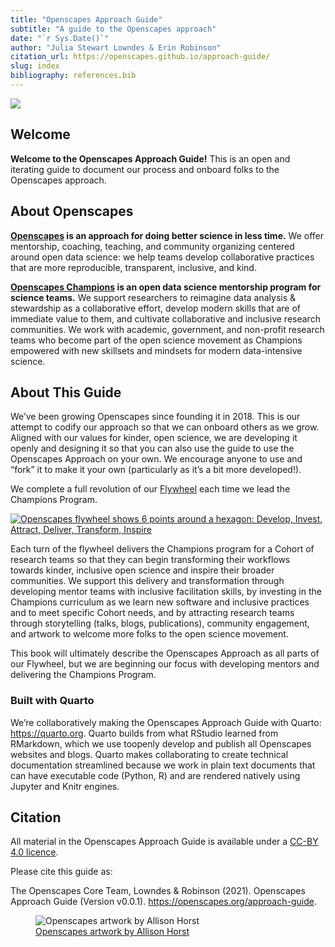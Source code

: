 ```yaml
---
title: "Openscapes Approach Guide"
subtitle: "A guide to the Openscapes approach" 
date: "`r Sys.Date()`"
author: "Julia Stewart Lowndes & Erin Robinson"
citation_url: https://openscapes.github.io/approach-guide/
slug: index
bibliography: references.bib
---
```


![](images/horst-openscapes-mentors.jpg)

## Welcome

**Welcome to the Openscapes Approach Guide!** This is an open and iterating guide to document our process and onboard folks to the Openscapes approach. 

## About Openscapes

**[Openscapes](https://openscapes.org) is an approach for doing better science in less time.** We offer mentorship, coaching, teaching, and community organizing centered around open data science: we help teams develop collaborative practices that are more reproducible, transparent, inclusive, and kind. 

**[Openscapes Champions](https://openscapes.org/champions) is an open data science mentorship program for science teams.** We support researchers to reimagine data analysis & stewardship as a collaborative effort, develop modern skills that are of immediate value to them, and cultivate collaborative and inclusive research communities. We work with academic, government, and non-profit research teams who become part of the open science movement as Champions empowered with new skillsets and mindsets for modern data-intensive science. 

## About This Guide

We've been growing Openscapes since founding it in 2018. This is our attempt to codify our approach so that we can onboard others as we grow. Aligned with our values for kinder, open science, we are developing it openly and designing it so that you can also use the guide to use the Openscapes Approach on your own. We encourage anyone to use and "fork" it to make it your own (particularly as it's a bit more developed!). 

We complete a full revolution of our [Flywheel](https://www.jimcollins.com/concepts/the-flywheel.html) each time we lead the Champions Program. 

[![Openscapes flywheel shows 6 points around a hexagon: Develop, Invest, Attract, Deliver, Transform, Inspire](images/openscapes-flywheel.png){fig.alt="Openscapes flywheel shows 6 points around a hexagon: Develop, Invest, Attract, Deliver, Transform, Inspire"}](https://openscapes.org)


Each turn of the flywheel delivers the Champions program for a Cohort of research teams so that they can begin transforming their workflows towards kinder, inclusive open science and inspire their broader communities. We support this delivery and transformation through developing mentor teams with inclusive facilitation skills, by investing in the Champions curriculum as we learn new software and inclusive practices and to meet specific Cohort needs, and by attracting research teams through storytelling (talks, blogs, publications), community engagement, and artwork to welcome more folks to the open science movement. 

This book will ultimately describe the Openscapes Approach as all parts of our Flywheel, but we are beginning our focus with developing mentors and delivering the Champions Program. 


### Built with Quarto

We're collaboratively making the Openscapes Approach Guide with Quarto: <https://quarto.org>. Quarto builds from what RStudio learned from RMarkdown, which we use toopenly develop and publish all Openscapes websites and blogs. Quarto makes collaborating to create technical documentation streamlined because we work in plain text documents that can have executable code (Python, R) and are rendered natively using Jupyter and Knitr engines.

## Citation 

All material in the Openscapes Approach Guide is available under a [CC-BY 4.0 licence](https://github.com/Openscapes/approach-guide/blob/main/LICENSE.md).

Please cite this guide as: 

The Openscapes Core Team, Lowndes & Robinson (2021). Openscapes Approach Guide (Version v0.0.1). <https://openscapes.org/approach-guide>.

![[Openscapes artwork by Allison Horst](https://www.openscapes.org/gallery/)](images/horst-openscapes-mentors.jpg)